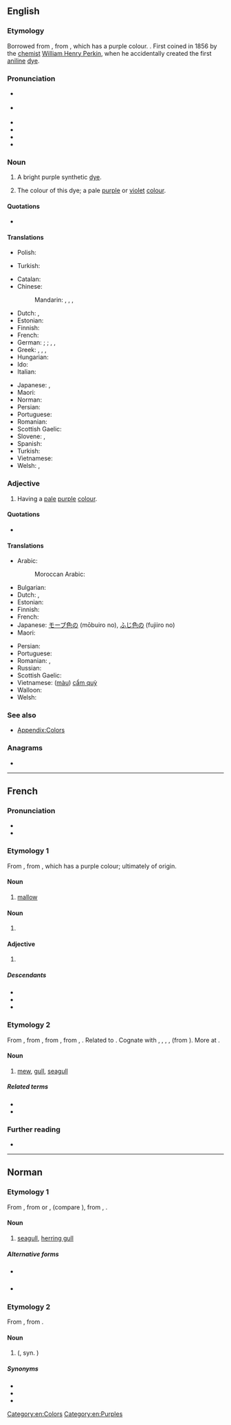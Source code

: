 ==English==
{{was wotd|2006|May|3}}
{{wikipedia}}

===Etymology===
Borrowed from {{bor|en|fr|mauve||[[mallow]]}}, from {{der|en|la|malva}}, which has a purple colour. {{doublet|en|mallow}}. First coined in 1856 by the [[chemist]] [[w:William Henry Perkin|William Henry Perkin]], when he accidentally created the first [[aniline]] [[dye]].

===Pronunciation===
* {{a|UK}} {{IPA|en|/məʊv/}}
* {{a|US}} {{IPA|en|/mɔːv/|/moʊv/}}
* {{audio|en|En-uk-mauve.ogg|Audio (UK)}}
* {{audio|en|en-us-mauve.ogg|Audio (US)}}
* {{audio|en|en-us-mauve2.ogg|Audio (US) (alternative)}}
* {{rhymes|en|əʊv|ɔːv|s=1}}

===Noun===
{{en-noun}}

# {{lb|en|historical}} A bright purple synthetic [[dye]].
# The colour of this dye; a pale [[purple]] or [[violet]] [[color|colour]].
#: {{color panel|E0B0FF}}

====Quotations====
* {{seeCites|en}}

====Translations====
{{trans-top|dye}}
* Polish: {{t+|pl|moweina|f}}
{{trans-mid}}
* Turkish: {{t+|tr|eflatun}}
{{trans-bottom}}

{{trans-top|colour}}
* Catalan: {{t+|ca|malva|f}}
* Chinese:
*: Mandarin: {{t|cmn|藕荷色|tr=ǒuhésè}}, {{t+|cmn|藕合色|tr=ǒuhésè}}, {{t|cmn|錦葵紫}}, {{t|cmn|锦葵紫|tr=jǐnkuízǐ}}
* Dutch: {{t+|nl|mauve|n}}, {{t+|nl|paars|n}}
* Estonian: {{t|et|kahvatulilla}}
* Finnish: {{t|fi|malvanväri}}
* French: {{t+|fr|mauve|m}}
* German: {{t+|de|fliederfarben}}; {{t|de|blasslila}}; {{q|fairly uncommon also}} {{t+|de|mauve}}, {{t|de| malvenfarben}}, {{t|de|malvenfarbig}}
* Greek: {{t+|el|μωβ}}, {{t+|el|ιώδες}}, {{t+|el|μαβί}}, {{t+|el|πορφυρό}}
* Hungarian: {{t+|hu|mályva}}
* Ido: {{t+|io|malva}}
* Italian: {{t+|it|malva}}
{{trans-mid}}
* Japanese: {{t|ja|モーブ色|tr=mōbuiro}}, {{t|ja|ふじ色|tr=fujiiro}}
* Maori: {{t|mi|poroporo}}
* Norman: {{t|nrf|lîlas}} {{qualifier|Jersey}}
* Persian: {{t+|fa| ارغوانی|tr=arğavâni}}
* Portuguese: {{t+|pt|lilás}}
* Romanian: {{t+|ro|mov|n}}
* Scottish Gaelic: {{t|gd|liath-phurpur|m}}
* Slovene: {{t|sl|lila}}, {{t|sl|lilasta|f}}
* Spanish: {{t+|es|malva}}
* Turkish: {{t+|tr|eflatun}}
* Vietnamese: {{t|vi|([[màu]]) [[cẩm quỳ]]}}
* Welsh: {{t|cy|porffor gwelw|m}}, {{t|cy|rhuddlaswyn}}
{{trans-bottom}}

===Adjective===
{{en-adj|er|more}}

# Having a [[pale]] [[purple]] [[colour]].

====Quotations====
* {{seeCites|en}}

====Translations====
{{trans-top|colour}}
* Arabic: {{t|ar|بَنَفْسَجِيّ|m}}
*: Moroccan Arabic: {{t|ary|حمْسي|m|tr=ḥəmsi}}
* Bulgarian: {{t|bg|бледоморав}}
* Dutch: {{t+|nl|mauve}}, {{t+|nl|paars}}
* Estonian: {{t|et|kahvatulilla}}
* Finnish: {{t|fi|malvanvärinen}}
* French: {{t+|fr|mauve}}
* Japanese: [[モーブ色]]の (mōbuiro no), [[ふじ色]]の (fujiiro no)
* Maori: {{t|mi|poroporo}}
{{trans-mid}}
* Persian: {{t+|fa|ارغوانی|tr=arğavâni}}
* Portuguese: {{t+|pt|lilás|m}}
* Romanian: {{t+|ro|mov}}, {{t+|ro|liliachiu}}
* Russian: {{t|ru|розовато-лиловый}}
* Scottish Gaelic: {{t|gd|liath-phurpur}}
* Vietnamese: ([[màu]]) [[cẩm quỳ]]
* Walloon: {{t+|wa|måve|m|f}}
* Welsh: {{t|cy|porffor gwelw}}
{{trans-bottom}}

===See also===
* [[Appendix:Colors]]

===Anagrams===
* {{anagrams|en|a=aemuv|aevum|ævum}}

[[Category:en:Colors]]
[[Category:en:Purples]]

----

==French==

===Pronunciation===
* {{fr-IPA}}
* {{audio|fr|Fr-mauve.ogg|audio}}

===Etymology 1===
From {{inh|fr|fro|-}}, from {{inh|fr|la|malva||mallow}}, which has a purple colour; ultimately of {{der|fr|sem}} origin.

====Noun====
{{fr-noun|f}}

# [[mallow]]

====Noun====
{{fr-noun|m}}

# {{l|en|mauve}}

====Adjective====
{{fr-adj}}

# {{l|en|mauve}}

=====Descendants=====
* {{desc|en|mauve|bor=1}}
* {{desc|ro|mov|bor=1}}
* {{desc|ru|мов|bor=1}}

===Etymology 2===
From {{inh|fr|frm|mauve}}, from {{inh|fr|fro|mave||mew}}, from {{der|fr|ang|mǣw||mew, seagull}}, from {{der|fr|gem-pro|*maihwaz}}, {{m|gem-pro|*maiwaz||seagull}}. Related to {{m|fr|mouette}}. Cognate with {{cog|de|Möwe||seagull}}, {{cog|nl|meeuw||seagull}}, {{cog|da|måge||seagull}}, {{cog|is|mávur||seagull}}, {{cog|pl|mewa||seagull}} (from {{cog|gem}}). More at {{l|en|mew}}.

====Noun====
{{fr-noun|f}}

# [[mew]], [[gull]], [[seagull]]
#: {{syn|fr|mouette|goéland}}

=====Related terms=====
* {{l|fr|mauviette}}
* {{l|fr|mauvis}}

===Further reading===
* {{R:TLFi}}

{{C|fr|Birds}}

----

==Norman==

===Etymology 1===
From {{inh|nrf|fro|mave||mew}}, from {{der|nrf|ang|mǣw||mew, seagull}} or {{der|nrf|non|már}}, {{m|non|mávar}} (compare {{cog|is|mávur}}), from {{der|nrf|gem-pro|*maihwaz}}, {{m|gem-pro|*maiwaz||seagull}}.
{{wikipedia|lang=nrf}}

====Noun====
{{nrf-noun|f}}

# {{lb|nrf|Jersey}} [[seagull]], [[herring gull]]

=====Alternative forms=====
* {{l|nrf|mâove}} {{qualifier|continental Normandy}}
* {{l|nrf|maoue}} {{qualifier|Guernsey}}

===Etymology 2===
From {{inh|nrf|fro|-}}, from {{inh|nrf|la|malva}}.

====Noun====
{{nrf-noun|f}}

# {{lb|nrf|Jersey}} {{vern|tree mallow}} ({{taxlink|Malva arborea|species|ver=161028}}, syn. {{taxlink|Lavatera arborea|species|ver=161028}})

=====Synonyms=====
* {{l|nrf|mauve dé gardîn}}
* {{l|nrf|grand' mauve}}
* {{l|nrf|maûvi}}

{{topics|nrf|Plants}}
{{topics|nrf|Seabirds}}